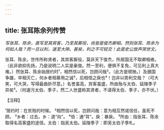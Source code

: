 ```yaml
---
---
---
```

title: 张耳陈余列传赞
---



*写张耳、陈余，直写至其宾客，乃至其厮役，尚皆是俊杰卿相。然则张耳、陈余为何如人哉？而一旦以利，遂至大隙。甚矣，利之不可轻交！此是史公放声哭世文。*

张耳、陈余，世传所称贤者，其宾客厮役，莫非天下俊杰，所居国无不取卿相者。（此非欲抑先扬，乃是说明二人实是豪俊。然一至利，便俱不复免，可见利上真大难。）然张耳、陈余始居约时¹，相然信以死，岂顾问哉²。（此方是顿挫。）及据国争雄，卒相灭亡，何乡者相慕用之诚³，后相倍之戾也⁴！岂非以势利交哉？（可大笑，可大哭，写得最曲折尽意。）名誉虽高，宾客虽盛，所由殆与太伯、延陵季子异矣⁵。（何速污太伯、季子，然二人世盛称其贤者，不请得太伯、季子，亦不伏。）

【注释】

¹居约时：在贫贱的时候。
²相然信以死，岂顾问哉：意为相互然诺信任，虽死不顾。
³乡者：过去。乡：道“向”。
⁴倍：通“背”。戾：暴戾。
⁵所由：指张耳、陈余取得名高客盛的途径。太伯：指吴太伯。延陵季子：即吴太伯子季札。